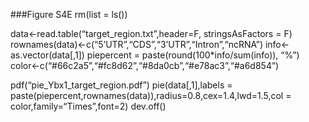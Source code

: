 ###Figure S4E
rm(list = ls())

data<-read.table("target_region.txt",header=F, stringsAsFactors = F)
rownames(data)<-c("5'UTR","CDS","3'UTR","Intron","ncRNA")
info<-as.vector(data[,1])
piepercent = paste(round(100*info/sum(info)), "%")
color<-c("#66c2a5","#fc8d62","#8da0cb","#e78ac3","#a6d854")

pdf("pie_Ybx1_target_region.pdf")
pie(data[,1],labels = paste(piepercent,rownames(data)),radius=0.8,cex=1.4,lwd=1.5,col = color,family="Times",font=2)
dev.off()
